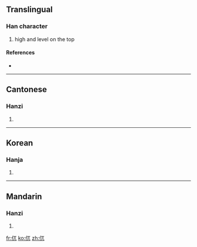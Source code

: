 ==Translingual==

===Han character===
{{Han char|rn=9|rad=人|as=03|sn=5|four=|canj=人一山 (OMU)}}

# high and level on the top

====References====
* {{Han ref|kx=0094.030|hdz=10113.030|uh=3433|ud=13363}}

----

==Cantonese==

===Hanzi===
{{yue-hanzi|jyut=|y=ngaat6}}

# {{defn|Cantonese|sort=人03}}

----

==Korean==

===Hanja===
{{ko-hanja|hangeul=올|rv=ol|mr=ol|y=ol|eumhun=불안하다|ehrv=bulanhada|ehmr=pulanhada|ehy=pulanhada}}

# {{defn|Korean|sort=人03}}

----

==Mandarin==

===Hanzi===
{{cmn-hanzi|pin=[[wù]] ([[wu4]])|wg=wu<sup>4</sup>}}

# {{defn|Mandarin|sort=人03}}

[[fr:㐳]]
[[ko:㐳]]
[[zh:㐳]]
